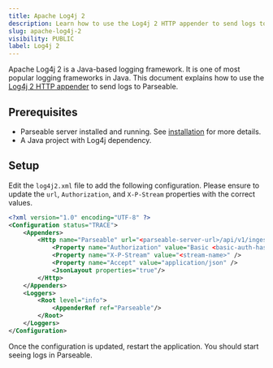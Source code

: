 ```yaml
---
title: Apache Log4j 2
description: Learn how to use the Log4j 2 HTTP appender to send logs to Parseable. Apache Log4j 2 is a Java-based logging framework.
slug: apache-log4j-2 
visibility: PUBLIC
label: Log4j 2
---
```


<head>
<title>How to Use the Log4j 2 HTTP Appender to Send Logs to Parseable | Parseable</title>
<meta charSet="utf-8" />
<meta name="twitter:card" content="summary" />
</head>

Apache Log4j 2 is a Java-based logging framework. It is one of most popular logging frameworks in Java. This document explains how to use the [Log4j 2 HTTP appender](https://logging.apache.org/log4j/2.x/manual/appenders.html#HttpAppender) to send logs to Parseable.

## Prerequisites

- Parseable server installed and running. See [installation](https://www.parseable.com/docs/category/installation) for more details.
- A Java project with Log4j dependency.

## Setup

Edit the `log4j2.xml` file to add the following configuration. Please ensure to update the `url`, `Authorization`, and `X-P-Stream` properties with the correct values.

```xml
<?xml version="1.0" encoding="UTF-8" ?>
<Configuration status="TRACE">
    <Appenders>
        <Http name="Parseable" url="<parseable-server-url>/api/v1/ingest" method="POST">
            <Property name="Authorization" value="Basic <basic-auth-hash>" />
            <Property name="X-P-Stream" value="<stream-name>" />
            <Property name="Accept" value="application/json" />
            <JsonLayout properties="true"/>
        </Http>
    </Appenders>
    <Loggers>
        <Root level="info">
            <AppenderRef ref="Parseable"/>
        </Root>
    </Loggers>
</Configuration>
```

Once the configuration is updated, restart the application. You should start seeing logs in Parseable.
